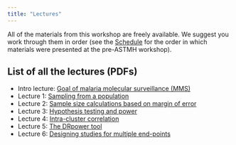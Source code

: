 ```yaml
---
title: "Lectures"
---
```


All of the materials from this workshop are freely available. We suggest you work through them in order (see the [Schedule](schedule.qmd) for the order in which materials were presented at the pre-ASTMH workshop).

## List of all the lectures (PDFs)

- Intro lecture: [Goal of malaria molecular surveillance (MMS)](slides/L0-intro.pdf)
- Lecture 1: [Sampling from a population](slides/L1-sampling.pdf)
- Lecture 2: [Sample size calculations based on margin of error](slides/L2-margin_of_error.pdf)
- Lecture 3: [Hypothesis testing and power](slides/L3-hypothesis_testing.pdf)
- Lecture 4: [Intra-cluster correlation](slides/L4-multi_cluster.pdf)
- Lecture 5: [The DRpower tool](slides/L5-DRpower.pdf)
- Lecture 6: [Designing studies for multiple end-points]()